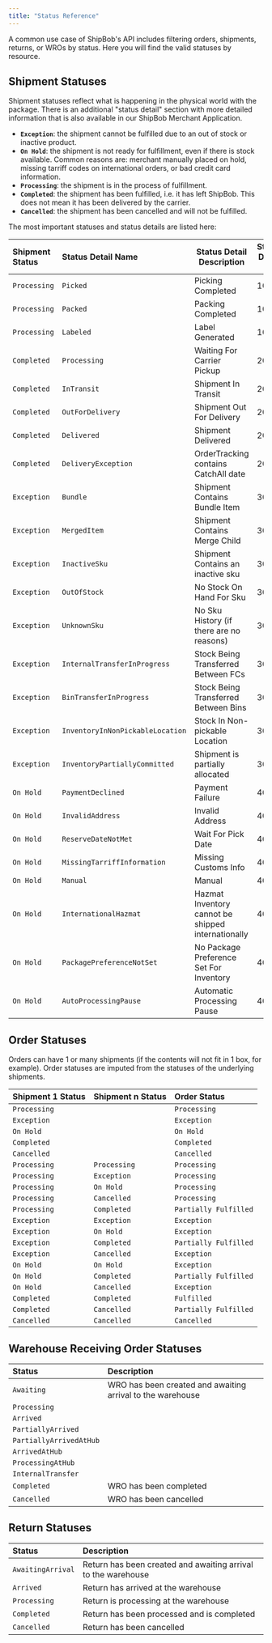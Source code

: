 ```yaml
---
title: "Status Reference"
---
```


A common use case of ShipBob's API includes filtering orders, shipments, returns, or WROs by status. Here you will find the valid statuses by resource.

## Shipment Statuses

Shipment statuses reflect what is happening in the physical world with the package. There is an additional "status detail" section with more detailed information that is also available in our ShipBob Merchant Application.

- **`Exception`**: the shipment cannot be fulfilled due to an out of stock or inactive product.
- **`On Hold`**: the shipment is not ready for fulfillment, even if there is stock available. Common reasons are: merchant manually placed on hold, missing tarriff codes on international orders, or bad credit card information.
- **`Processing`**: the shipment is in the process of fulfillment.
- **`Completed`**: the shipment has been fulfilled, i.e. it has left ShipBob. This does not mean it has been delivered by the carrier.
- **`Cancelled`**: the shipment has been cancelled and will not be fulfilled.

The most important statuses and status details are listed here:

| Shipment Status | Status Detail Name               | Status Detail Description                          | Status Detail ID |
| :-------------- | :------------------------------- | -------------------------------------------------- | ---------------- |
| `Processing`    | `Picked`                         | Picking Completed                                  | 100              |
| `Processing`    | `Packed`                         | Packing Completed                                  | 101              |
| `Processing`    | `Labeled`                        | Label Generated                                    | 102              |
| `Completed`     | `Processing`                     | Waiting For Carrier Pickup                         | 200              |
| `Completed`     | `InTransit`                      | Shipment In Transit                                | 201              |
| `Completed`     | `OutForDelivery`                 | Shipment Out For Delivery                          | 202              |
| `Completed`     | `Delivered`                      | Shipment Delivered                                 | 203              |
| `Completed`     | `DeliveryException`              | OrderTracking contains CatchAll date               | 204              |
| `Exception`     | `Bundle`                         | Shipment Contains Bundle Item                      | 300              |
| `Exception`     | `MergedItem`                     | Shipment Contains Merge Child                      | 301              |
| `Exception`     | `InactiveSku`                    | Shipment Contains an inactive sku                  | 302              |
| `Exception`     | `OutOfStock`                     | No Stock On Hand For Sku                           | 303              |
| `Exception`     | `UnknownSku`                     | No Sku History (if there are no reasons)           | 304              |
| `Exception`     | `InternalTransferInProgress`     | Stock Being Transferred Between FCs                | 305              |
| `Exception`     | `BinTransferInProgress`          | Stock Being Transferred Between Bins               | 306              |
| `Exception`     | `InventoryInNonPickableLocation` | Stock In Non-pickable Location                     | 307              |
| `Exception`     | `InventoryPartiallyCommitted`    | Shipment is partially allocated                    | 308              |
| `On Hold`       | `PaymentDeclined`                | Payment Failure                                    | 400              |
| `On Hold`       | `InvalidAddress`                 | Invalid Address                                    | 401              |
| `On Hold`       | `ReserveDateNotMet`              | Wait For Pick Date                                 | 402              |
| `On Hold`       | `MissingTarriffInformation`      | Missing Customs Info                               | 404              |
| `On Hold`       | `Manual`                         | Manual                                             | 405              |
| `On Hold`       | `InternationalHazmat`            | Hazmat Inventory cannot be shipped internationally | 406              |
| `On Hold`       | `PackagePreferenceNotSet`        | No Package Preference Set For Inventory            | 407              |
| `On Hold`       | `AutoProcessingPause`            | Automatic Processing Pause                         | 408              |

## Order Statuses

Orders can have 1 or many shipments (if the contents will not fit in 1 box, for example). Order statuses are imputed from the statuses of the underlying shipments.

| Shipment 1 Status | Shipment n Status | Order Status          |
| :---------------- | :---------------- | :-------------------- |
| `Processing`      |                   | `Processing`          |
| `Exception`       |                   | `Exception`           |
| `On Hold`         |                   | `On Hold`             |
| `Completed`       |                   | `Completed`           |
| `Cancelled`       |                   | `Cancelled`           |
| `Processing`      | `Processing`      | `Processing`          |
| `Processing`      | `Exception`       | `Processing`          |
| `Processing`      | `On Hold`         | `Processing`          |
| `Processing`      | `Cancelled`       | `Processing`          |
| `Processing`      | `Completed`       | `Partially Fulfilled` |
| `Exception`       | `Exception`       | `Exception`           |
| `Exception`       | `On Hold`         | `Exception`           |
| `Exception`       | `Completed`       | `Partially Fulfilled` |
| `Exception`       | `Cancelled`       | `Exception`           |
| `On Hold`         | `On Hold`         | `Exception`           |
| `On Hold`         | `Completed`       | `Partially Fulfilled` |
| `On Hold`         | `Cancelled`       | `Exception`           |
| `Completed`       | `Completed`       | `Fulfilled`           |
| `Completed`       | `Cancelled`       | `Partially Fulfilled` |
| `Cancelled`       | `Cancelled`       | `Cancelled`           |

## Warehouse Receiving Order Statuses

| Status                  | Description                                                |
| :---------------------- | :--------------------------------------------------------- |
| `Awaiting`              | WRO has been created and awaiting arrival to the warehouse |
| `Processing`            |                                                            |
| `Arrived`               |                                                            |
| `PartiallyArrived`      |                                                            |
| `PartiallyArrivedAtHub` |                                                            |
| `ArrivedAtHub`          |                                                            |
| `ProcessingAtHub`       |                                                            |
| `InternalTransfer`      |                                                            |
| `Completed`             | WRO has been completed                                     |
| `Cancelled`             | WRO has been cancelled                                     |

## Return Statuses

| Status            | Description                                                   |
| :---------------- | :------------------------------------------------------------ |
| `AwaitingArrival` | Return has been created and awaiting arrival to the warehouse |
| `Arrived`         | Return has arrived at the warehouse                           |
| `Processing`      | Return is processing at the warehouse                         |
| `Completed`       | Return has been processed and is completed                    |
| `Cancelled`       | Return has been cancelled                                     |